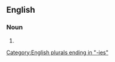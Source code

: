 ==English==

===Noun===
{{head|en|noun plural form}}

# {{plural of|amenability|lang=en}}

[[Category:English plurals ending in "-ies"]]